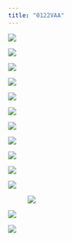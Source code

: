 ```yaml
---
title: "0122VAA"
---
```


![](images/image-968033826.png)

![](images/image-1170669351.png)

![](images/image-2136275973.png)

![](images/image-1909409685.png)

![](images/image-1500898991.png)

![](images/image-1895732911.png)

![](images/image-754581002.png)

![](images/image-1018260672.png)

![](images/image-1861435388.png)

![](images/image-1250145072.png)

![](images/image-844029228.png)

![![](images/image-1025012016.png)](images/image-400834270.png)

![](images/image-1618730900.png)

![](images/image-406510986.png)
